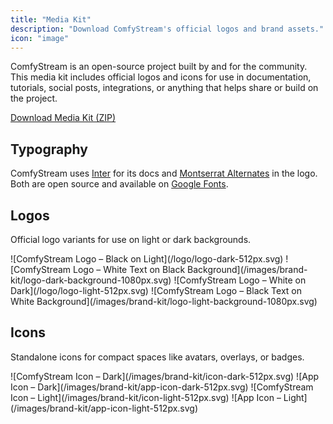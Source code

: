 ```yaml
---
title: "Media Kit"
description: "Download ComfyStream's official logos and brand assets."
icon: "image"
---
```


ComfyStream is an open-source project built by and for the community. This media kit includes official logos and icons for use in documentation, tutorials, social posts, integrations, or anything that helps share or build on the project.

[Download Media Kit (ZIP)](https://github.com/livepeer/comfystream/releases/download/v0.0.5/comfystream-brand-kit.zip)

## Typography

ComfyStream uses [Inter](https://fonts.google.com/specimen/Inter?preview.text=Comfystream) for its docs and [Montserrat Alternates](https://fonts.google.com/specimen/Montserrat+Alternates?preview.text=Comfystream) in the logo. Both are open source and available on [Google Fonts](https://fonts.google.com).

## Logos

Official logo variants for use on light or dark backgrounds.

<Accordion title="Logos for Light Backgrounds">
  <Frame>![ComfyStream Logo – Black on Light](/logo/logo-dark-512px.svg)</Frame>
  <Frame>
    ![ComfyStream Logo – White Text on Black
    Background](/images/brand-kit/logo-dark-background-1080px.svg)
  </Frame>
</Accordion>

<Accordion title="Logos for Dark Backgrounds">
  <Frame>![ComfyStream Logo – White on Dark](/logo/logo-light-512px.svg)</Frame>
  <Frame>
    ![ComfyStream Logo – Black Text on White
    Background](/images/brand-kit/logo-light-background-1080px.svg)
  </Frame>
</Accordion>

## Icons

Standalone icons for compact spaces like avatars, overlays, or badges.

<Accordion title="Icons for Light Backgrounds">
  <Frame>
    ![ComfyStream Icon – Dark](/images/brand-kit/icon-dark-512px.svg)
  </Frame>
  <Frame>![App Icon – Dark](/images/brand-kit/app-icon-dark-512px.svg)</Frame>
</Accordion>

<Accordion title="Icons for Dark Backgrounds">
  <Frame>
    ![ComfyStream Icon – Light](/images/brand-kit/icon-light-512px.svg)
  </Frame>
  <Frame>![App Icon – Light](/images/brand-kit/app-icon-light-512px.svg)</Frame>
</Accordion>
